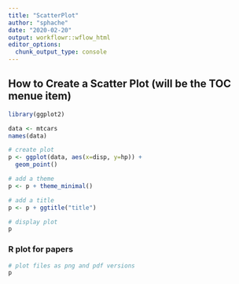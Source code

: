 ```yaml
---
title: "ScatterPlot"
author: "sphache"
date: "2020-02-20"
output: workflowr::wflow_html
editor_options:
  chunk_output_type: console
---
```


## How to Create a Scatter Plot (will be the TOC menue item)

```r
library(ggplot2)

data <- mtcars
names(data)

# create plot
p <- ggplot(data, aes(x=disp, y=hp)) +
  geom_point()

# add a theme
p <- p + theme_minimal()

# add a title
p <- p + ggtitle("title")

# display plot
p
```

### R plot for papers

```r
# plot files as png and pdf versions
p
```

